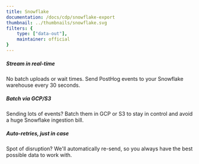 ```yaml
---
title: Snowflake
documentation: /docs/cdp/snowflake-export
thumbnail: ../thumbnails/snowflake.svg
filters: {
    type: ["data-out"],
    maintainer: official
}
---
```


<Section
    divider={false}
    title="Stream events from PostHog straight into Snowflake's unlimited-scale data cloud, every 30 seconds."
    size="full"
    cols={3}
>
    <div>
        <h5>Stream in real-time</h5>
        <p>No batch uploads or wait times. Send PostHog events to your Snowflake warehouse every 30 seconds.</p>
    </div>
    <div>
        <h5>Batch via GCP/S3</h5>
        <p>Sending lots of events? Batch them in GCP or S3 to stay in control and avoid a huge Snowflake ingestion bill.</p>
    </div>
    <div>
        <h5>Auto-retries, just in case</h5>
        <p>Spot of disruption? We'll automatically re-send, so you always have the best possible data to work with.</p>
    </div>
</Section>

<Documentation />